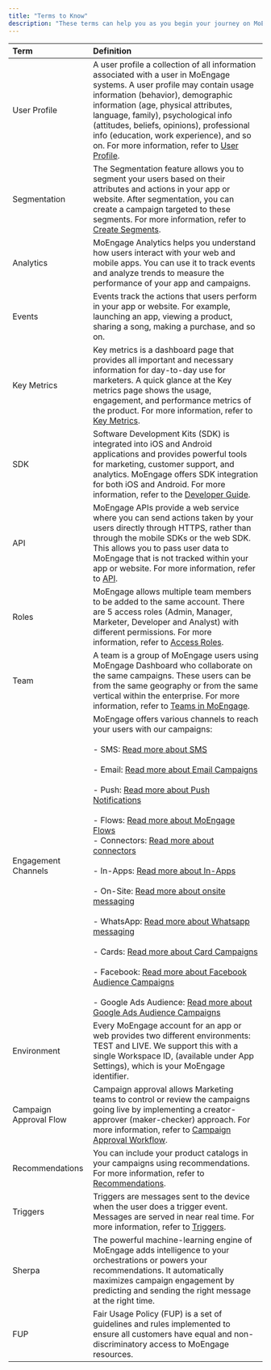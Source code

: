---
title: "Terms to Know"
description: "These terms can help you as you begin your journey on MoEngage."
---


| Term | Definition |
|:--- |:--- |
| User Profile | A user profile a collection of all information associated with a user in MoEngage systems. A user profile may contain usage information (behavior), demographic information (age, physical attributes, language, family), psychological info (attitudes, beliefs, opinions), professional info (education, work experience), and so on. For more information, refer to [User Profile](https://help.moengage.com/hc/en-us/articles/360044285511). |
| Segmentation | The Segmentation feature allows you to segment your users based on their attributes and actions in your app or website. After segmentation, you can create a campaign targeted to these segments. For more information, refer to [Create Segments](https://help.moengage.com/hc/en-us/articles/206169646). |
| Analytics | MoEngage Analytics helps you understand how users interact with your web and mobile apps. You can use it to track events and analyze trends to measure the performance of your app and campaigns. |
| Events | Events track the actions that users perform in your app or website. For example, launching an app, viewing a product, sharing a song, making a purchase, and so on. |
| Key Metrics | Key metrics is a dashboard page that provides all important and necessary information for day-to-day use for marketers. A quick glance at the Key metrics page shows the usage, engagement, and performance metrics of the product. For more information, refer to [Key Metrics](https://help.moengage.com/hc/en-us/articles/206560453). |
| SDK | Software Development Kits (SDK) is integrated into iOS and Android applications and provides powerful tools for marketing, customer support, and analytics. MoEngage offers SDK integration for both iOS and Android. For more information, refer to the [Developer Guide](https://developers.moengage.com/hc/en-us). |
| API | MoEngage APIs provide a web service where you can send actions taken by your users directly through HTTPS, rather than through the mobile SDKs or the web SDK. This allows you to pass user data to MoEngage that is not tracked within your app or website. For more information, refer to [API](https://developers.moengage.com/hc/en-us/categories/4404541620756-API). |
| Roles | MoEngage allows multiple team members to be added to the same account. There are 5 access roles (Admin, Manager, Marketer, Developer and Analyst) with different permissions. For more information, refer to [Access Roles](https://help.moengage.com/hc/en-us/articles/210855743). |
| Team | A team is a group of MoEngage users using MoEngage Dashboard who collaborate on the same campaigns. These users can be from the same geography or from the same vertical within the enterprise. For more information, refer to [Teams in MoEngage](https://help.moengage.com/hc/en-us/articles/360028586211). |
| Engagement Channels | MoEngage offers various channels to reach your users with our campaigns:<br/><br/> - SMS: [Read more about SMS](https://help.moengage.com/hc/en-us/articles/115003114083-SMS-Getting-Started) <br/><br/> - Email: [Read more about Email Campaigns](https://help.moengage.com/hc/en-us/articles/206184606-Creating-Email-Campaigns) <br/><br/> - Push: [Read more about Push Notifications](https://help.moengage.com/hc/en-us/articles/115005277246-Push-Notification-Channels) <br/><br/> - Flows: [Read more about MoEngage Flows](https://help.moengage.com/hc/en-us/articles/26100424636436-Create-a-Flow) <br/> - Connectors: [Read more about connectors](https://help.moengage.com/hc/en-us/articles/214247906-Connectors-Get-Started) <br/><br/>- In-Apps: [Read more about In-Apps](https://help.moengage.com/hc/en-us/articles/206184196-Creating-In-App-NATIV-Campaigns) <br/><br/> - On-Site: [Read more about onsite messaging](https://help.moengage.com/hc/en-us/articles/14111506452372-Create-OSM-Campaign) <br/><br/> - WhatsApp: [Read more about Whatsapp messaging](https://help.moengage.com/hc/en-us/articles/4413669591828) <br/><br/> - Cards: [Read more about Card Campaigns](https://help.moengage.com/hc/en-us/articles/360045074752-Create-Card-Campaign) <br/><br/> - Facebook: [Read more about Facebook Audience Campaigns](https://help.moengage.com/hc/en-us/articles/360052789232-Create-Facebook-Audience-campaign) <br/><br/> - Google Ads Audience: [Read more about Google Ads Audience Campaigns](https://help.moengage.com/hc/en-us/articles/10874329282964) |
| Environment | Every MoEngage account for an app or web provides two different environments: TEST and LIVE. We support this with a single Workspace ID, (available under App Settings), which is your MoEngage identifier. |
| Campaign Approval Flow | Campaign approval allows Marketing teams to control or review the campaigns going live by implementing a creator-approver (maker-checker) approach. For more information, refer to [Campaign Approval Workflow](https://help.moengage.com/hc/en-us/articles/360021206931). |
| Recommendations | You can include your product catalogs in your campaigns using recommendations. For more information, refer to [Recommendations](https://help.moengage.com/hc/en-us/categories/16277104851988-Recommendations). |
| Triggers | Triggers are messages sent to the device when the user does a trigger event. Messages are served in near real time. For more information, refer to [Triggers](https://help.moengage.com/hc/en-us/sections/17120821254676-Triggers). |
| Sherpa | The powerful machine-learning engine of MoEngage adds intelligence to your orchestrations or powers your recommendations. It automatically maximizes campaign engagement by predicting and sending the right message at the right time. |
| FUP | Fair Usage Policy (FUP) is a set of guidelines and rules implemented to ensure all customers have equal and non-discriminatory access to MoEngage resources. |
